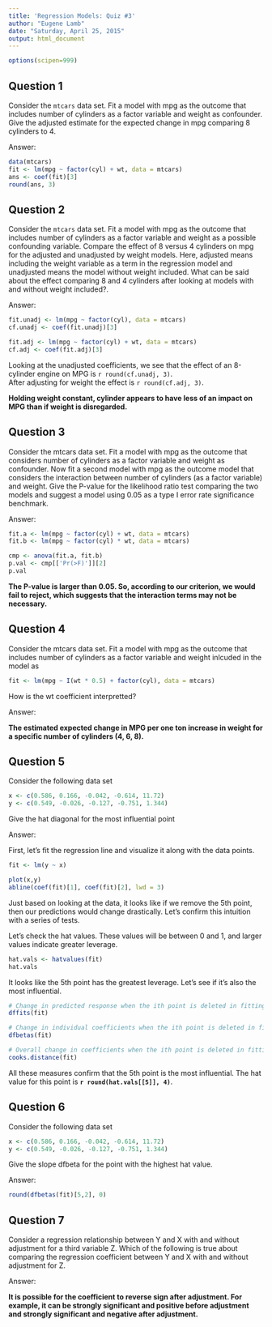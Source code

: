 ---
title: 'Regression Models: Quiz #3'
author: "Eugene Lamb"
date: "Saturday, April 25, 2015"
output: html_document
---

```{r, echo=FALSE}
options(scipen=999)
```

## Question 1

Consider the `mtcars` data set. Fit a model with mpg as the outcome that includes number of cylinders as a factor variable and weight as confounder. Give the adjusted estimate for the expected change in mpg comparing 8 cylinders to 4.

Answer:

```{r}
data(mtcars)
fit <- lm(mpg ~ factor(cyl) + wt, data = mtcars)
ans <- coef(fit)[3]
round(ans, 3)
```

## Question 2

Consider the `mtcars` data set. Fit a model with mpg as the outcome that includes number of cylinders as a factor variable and weight as a possible confounding variable. Compare the effect of 8 versus 4 cylinders on mpg for the adjusted and unadjusted by weight models. Here, adjusted means including the weight variable as a term in the regression model and unadjusted means the model without weight included. What can be said about the effect comparing 8 and 4 cylinders after looking at models with and without weight included?.

Answer:

```{r}
fit.unadj <- lm(mpg ~ factor(cyl), data = mtcars)
cf.unadj <- coef(fit.unadj)[3]

fit.adj <- lm(mpg ~ factor(cyl) + wt, data = mtcars)
cf.adj <- coef(fit.adj)[3]
```

Looking at the unadjusted coefficients, we see that the effect of an 8-cylinder engine on MPG is `r round(cf.unadj, 3)`.  
After adjusting for weight the effect is `r round(cf.adj, 3)`.  

**Holding weight constant, cylinder appears to have less of an impact on MPG than if weight is disregarded.**

## Question 3

Consider the mtcars data set. Fit a model with mpg as the outcome that considers number of cylinders as a factor variable and weight as confounder. Now fit a second model with mpg as the outcome model that considers the interaction between number of cylinders (as a factor variable) and weight. Give the P-value for the likelihood ratio test comparing the two models and suggest a model using 0.05 as a type I error rate significance benchmark. 

Answer:

```{r}
fit.a <- lm(mpg ~ factor(cyl) + wt, data = mtcars)
fit.b <- lm(mpg ~ factor(cyl) * wt, data = mtcars)     

cmp <- anova(fit.a, fit.b)
p.val <- cmp[['Pr(>F)']][2]
p.val
```

**The P-value is larger than 0.05.  So, according to our criterion, we would fail to reject, which suggests that the interaction terms may not be necessary.**

## Question 4

Consider the mtcars data set. Fit a model with mpg as the outcome that includes number of cylinders as a factor variable and weight inlcuded in the model as

```{r}
fit <- lm(mpg ~ I(wt * 0.5) + factor(cyl), data = mtcars)
```

How is the wt coefficient interpretted?

Answer:

**The estimated expected change in MPG per one ton increase in weight for a specific number of cylinders (4, 6, 8).**

## Question 5

Consider the following data set

```{r}
x <- c(0.586, 0.166, -0.042, -0.614, 11.72)
y <- c(0.549, -0.026, -0.127, -0.751, 1.344)
```

Give the hat diagonal for the most influential point

Answer:

First, let's fit the regression line and visualize it along with the data points.

```{r}
fit <- lm(y ~ x)

plot(x,y)
abline(coef(fit)[1], coef(fit)[2], lwd = 3)
```

Just based on looking at the data, it looks like if we remove the 5th point, then our predictions would change drastically.
Let's confirm this intuition with a series of tests.

Let's check the hat values.  These values will be between 0 and 1, and larger values indicate greater leverage.

```{r}
hat.vals <- hatvalues(fit)
hat.vals
```

It looks like the 5th point has the greatest leverage.  Let's see if it's also the most influential.

```{r}
# Change in predicted response when the ith point is deleted in fitting the model
dffits(fit)
```

```{r}
# Change in individual coefficients when the ith point is deleted in fitting the model
dfbetas(fit)
```

```{r}
# Overall change in coefficients when the ith point is deleted in fitting the model
cooks.distance(fit)
```

All these measures confirm that the 5th point is the most influential.  The hat value for this point is **`r round(hat.vals[[5]], 4)`**.

## Question 6

Consider the following data set

```{r}
x <- c(0.586, 0.166, -0.042, -0.614, 11.72)
y <- c(0.549, -0.026, -0.127, -0.751, 1.344)
```

Give the slope dfbeta for the point with the highest hat value.

Answer:

```{r}
round(dfbetas(fit)[5,2], 0)
```
 
## Question 7

Consider a regression relationship between Y and X with and without adjustment for a third variable Z. Which of the following is true about comparing the regression coefficient between Y and X with and without adjustment for Z.

Answer:

**It is possible for the coefficient to reverse sign after adjustment.  For example, it can be strongly significant and positive before adjustment and strongly significant and negative after adjustment.**